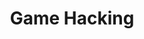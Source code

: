 ---
type: general
credit:
- Joseph Ravichandran
featured: false
location: Siebel CS 2405
slides: game_hacking.pdf
tags:
- rev
- pwn
- networking
- game hacking
time_start: 2019-09-19T18:00:00.000000-05:00
title: Game Hacking
week_number: 3
---